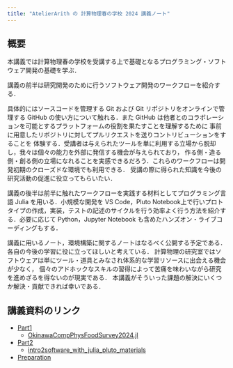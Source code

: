 ```yaml
---
title: "AtelierArith の 計算物理春の学校 2024 講義ノート"
---
```



## 概要

本講義では計算物理春の学校を受講する上で基礎となるプログラミング・ソフトウェア開発の基礎を学ぶ．

講義の前半は研究開発のために行うソフトウェア開発のワークフローを紹介する．

具体的にはソースコードを管理する Git および Git リポジトリをオンラインで管理する
GitHub の使い方について触れる．また GitHub は他者とのコラボレーションを可能とするプラットフォームの役割を果たすことを理解するために
事前に用意したリポジトリに対してプルリクエストを送りコントリビューションをすることを
体験する．受講者は与えられたツールを単に利用する立場から脱却し，我々は個々の能力を外部に発信する機会が与えられており，
作る側・造る側・創る側の立場になれることを実感できるだろう．これらのワークフローは開発初期のクローズドな環境でも利用できる．
受講の際に得られた知識を今後の研究活動の促進に役立ってもらいたい．

講義の後半は前半に触れたワークフローを実践する材料としてプログラミング言語 Julia を用いる．小規模な開発を VS Code，Pluto Notebook上で行いプロトタイプの作成，実装，テストの記述のサイクルを行う効率よく行う方法を紹介する．必要に応じて Python，Jupyter Notebook も含めたハンズオン・ライブコーディングもする．

講義に用いるノート，環境構築に関するノートはなるべく公開する予定である．各自の今後の学習に役に立ってほしいと考えている．
計算物理の研究室ではソフトウェアは単にツール・道具とみなされ体系的な学習リソースに出会える機会が少なく，
個々のアドホックなスキルの習得によって苦痛を味わいながら研究を進めざるを得ないのが現実である．
本講義がそういった課題の解決にいくつか解決・貢献できれば幸いである．

## 講義資料のリンク

- [Part1](part1/lecture.qmd)
  - [OkinawaCompPhysFoodSurvey2024.jl](https://atelierarith.github.io/OkinawaCompPhysFoodSurvey2024.jl/dev/)
- [Part2](part2/lecture.qmd)
  - [intro2software_with_julia_pluto_materials](https://atelierarith.github.io/intro2software_with_julia_pluto_materials/)
- [Preparation](preparation/lecture.qmd)
